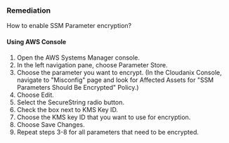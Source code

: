 ### Remediation

How to enable SSM Parameter encryption?

#### Using AWS Console

1. Open the AWS Systems Manager console.
2. In the left navigation pane, choose Parameter Store.
3. Choose the parameter you want to encrypt.
    (In the Cloudanix Console, navigate to "Misconfig" page and look for Affected Assets for "SSM Parameters Should Be Encrypted" Policy.)
4. Choose Edit.
5. Select the SecureString radio button.
6. Check the box next to KMS Key ID.
7. Choose the KMS key ID that you want to use for encryption.
8. Choose Save Changes.
9. Repeat steps 3-8 for all parameters that need to be encrypted.

